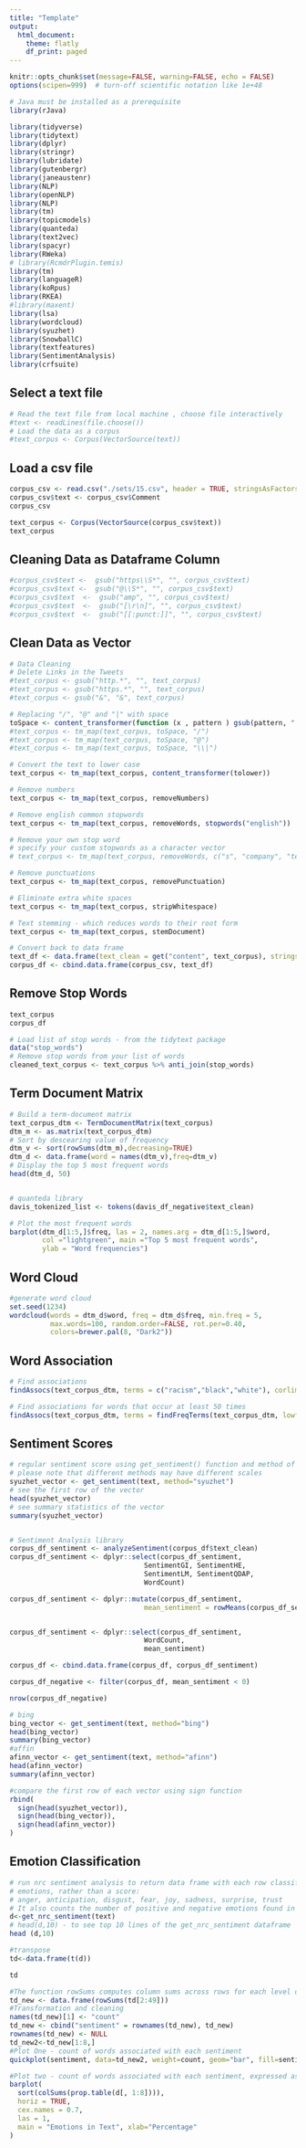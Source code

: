 ```yaml
---
title: "Template"
output: 
  html_document:
    theme: flatly
    df_print: paged
---
```


```r

knitr::opts_chunk$set(message=FALSE, warning=FALSE, echo = FALSE)
options(scipen=999)  # turn-off scientific notation like 1e+48

# Java must be installed as a prerequisite
library(rJava)

library(tidyverse)
library(tidytext)
library(dplyr)
library(stringr)
library(lubridate)
library(gutenbergr)
library(janeaustenr)
library(NLP)
library(openNLP)
library(NLP)
library(tm)
library(topicmodels)
library(quanteda)
library(text2vec)
library(spacyr)
library(RWeka)
# library(RcmdrPlugin.temis)
library(tm)
library(languageR)
library(koRpus)
library(RKEA)
#library(maxent)
library(lsa)
library(wordcloud)
library(syuzhet)
library(SnowballC)
library(textfeatures)
library(SentimentAnalysis)
library(crfsuite)

```

## Select a text file


```r

# Read the text file from local machine , choose file interactively
#text <- readLines(file.choose())
# Load the data as a corpus
#text_corpus <- Corpus(VectorSource(text))


```


## Load a csv file


```r

corpus_csv <- read.csv("./sets/15.csv", header = TRUE, stringsAsFactors = FALSE)
corpus_csv$text <- corpus_csv$Comment
corpus_csv

text_corpus <- Corpus(VectorSource(corpus_csv$text))
text_corpus

```


## Cleaning Data as Dataframe Column


```r

#corpus_csv$text <-  gsub("https\\S*", "", corpus_csv$text)
#corpus_csv$text <-  gsub("@\\S*", "", corpus_csv$text) 
#corpus_csv$text  <-  gsub("amp", "", corpus_csv$text) 
#corpus_csv$text  <-  gsub("[\r\n]", "", corpus_csv$text)
#corpus_csv$text  <-  gsub("[[:punct:]]", "", corpus_csv$text)

```



## Clean Data as Vector


```r

# Data Cleaning
# Delete Links in the Tweets
#text_corpus <- gsub("http.*", "", text_corpus)
#text_corpus <- gsub("https.*", "", text_corpus)
#text_corpus <- gsub("&", "&", text_corpus)

# Replacing "/", "@" and "|" with space
toSpace <- content_transformer(function (x , pattern ) gsub(pattern, " ", x))
#text_corpus <- tm_map(text_corpus, toSpace, "/")
#text_corpus <- tm_map(text_corpus, toSpace, "@")
#text_corpus <- tm_map(text_corpus, toSpace, "\\|")

# Convert the text to lower case
text_corpus <- tm_map(text_corpus, content_transformer(tolower))

# Remove numbers
text_corpus <- tm_map(text_corpus, removeNumbers)

# Remove english common stopwords
text_corpus <- tm_map(text_corpus, removeWords, stopwords("english"))

# Remove your own stop word
# specify your custom stopwords as a character vector
# text_corpus <- tm_map(text_corpus, removeWords, c("s", "company", "team")) 

# Remove punctuations
text_corpus <- tm_map(text_corpus, removePunctuation)

# Eliminate extra white spaces
text_corpus <- tm_map(text_corpus, stripWhitespace)

# Text stemming - which reduces words to their root form
text_corpus <- tm_map(text_corpus, stemDocument)

# Convert back to data frame
text_df <- data.frame(text_clean = get("content", text_corpus), stringsAsFactors = FALSE)
corpus_df <- cbind.data.frame(corpus_csv, text_df)


```


## Remove Stop Words

```r

text_corpus
corpus_df

# Load list of stop words - from the tidytext package
data("stop_words")
# Remove stop words from your list of words
cleaned_text_corpus <- text_corpus %>% anti_join(stop_words)

```


## Term Document Matrix


```r

# Build a term-document matrix
text_corpus_dtm <- TermDocumentMatrix(text_corpus)
dtm_m <- as.matrix(text_corpus_dtm)
# Sort by descearing value of frequency
dtm_v <- sort(rowSums(dtm_m),decreasing=TRUE)
dtm_d <- data.frame(word = names(dtm_v),freq=dtm_v)
# Display the top 5 most frequent words
head(dtm_d, 50)


# quanteda library
davis_tokenized_list <- tokens(davis_df_negative$text_clean)


```


```r

# Plot the most frequent words
barplot(dtm_d[1:5,]$freq, las = 2, names.arg = dtm_d[1:5,]$word,
        col ="lightgreen", main ="Top 5 most frequent words",
        ylab = "Word frequencies")

```


## Word Cloud


```r

#generate word cloud
set.seed(1234)
wordcloud(words = dtm_d$word, freq = dtm_d$freq, min.freq = 5,
          max.words=100, random.order=FALSE, rot.per=0.40, 
          colors=brewer.pal(8, "Dark2"))

```


## Word Association


```r

# Find associations 
findAssocs(text_corpus_dtm, terms = c("racism","black","white"), corlimit = 0.25)		

# Find associations for words that occur at least 50 times
findAssocs(text_corpus_dtm, terms = findFreqTerms(text_corpus_dtm, lowfreq = 50), corlimit = 0.25)


```


## Sentiment Scores

```r

# regular sentiment score using get_sentiment() function and method of your choice
# please note that different methods may have different scales
syuzhet_vector <- get_sentiment(text, method="syuzhet")
# see the first row of the vector
head(syuzhet_vector)
# see summary statistics of the vector
summary(syuzhet_vector)


# Sentiment Analysis library
corpus_df_sentiment <- analyzeSentiment(corpus_df$text_clean)
corpus_df_sentiment <- dplyr::select(corpus_df_sentiment, 
                                 SentimentGI, SentimentHE,
                                 SentimentLM, SentimentQDAP, 
                                 WordCount)

corpus_df_sentiment <- dplyr::mutate(corpus_df_sentiment, 
                                 mean_sentiment = rowMeans(corpus_df_sentiment[,-5]))


corpus_df_sentiment <- dplyr::select(corpus_df_sentiment, 
                                 WordCount, 
                                 mean_sentiment)

corpus_df <- cbind.data.frame(corpus_df, corpus_df_sentiment)

corpus_df_negative <- filter(corpus_df, mean_sentiment < 0)

nrow(corpus_df_negative)


```


```r

# bing
bing_vector <- get_sentiment(text, method="bing")
head(bing_vector)
summary(bing_vector)
#affin
afinn_vector <- get_sentiment(text, method="afinn")
head(afinn_vector)
summary(afinn_vector)

```


```r

#compare the first row of each vector using sign function
rbind(
  sign(head(syuzhet_vector)),
  sign(head(bing_vector)),
  sign(head(afinn_vector))
)

```


## Emotion Classification


```r

# run nrc sentiment analysis to return data frame with each row classified as one of the following
# emotions, rather than a score: 
# anger, anticipation, disgust, fear, joy, sadness, surprise, trust 
# It also counts the number of positive and negative emotions found in each row
d<-get_nrc_sentiment(text)
# head(d,10) - to see top 10 lines of the get_nrc_sentiment dataframe
head (d,10)

```


```r

#transpose
td<-data.frame(t(d))

td

#The function rowSums computes column sums across rows for each level of a grouping variable.
td_new <- data.frame(rowSums(td[2:49]))
#Transformation and cleaning
names(td_new)[1] <- "count"
td_new <- cbind("sentiment" = rownames(td_new), td_new)
rownames(td_new) <- NULL
td_new2<-td_new[1:8,]
#Plot One - count of words associated with each sentiment
quickplot(sentiment, data=td_new2, weight=count, geom="bar", fill=sentiment, ylab="count")+ggtitle("Survey sentiments")


```


```r

#Plot two - count of words associated with each sentiment, expressed as a percentage
barplot(
  sort(colSums(prop.table(d[, 1:8]))), 
  horiz = TRUE, 
  cex.names = 0.7, 
  las = 1, 
  main = "Emotions in Text", xlab="Percentage"
)

```

